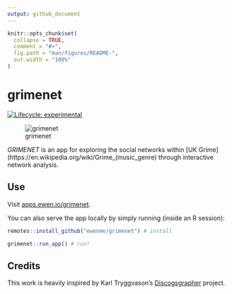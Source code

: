```yaml
---
output: github_document
---
```


<!-- README.md is generated from README.Rmd. Please edit that file -->

```r
knitr::opts_chunk$set(
  collapse = TRUE,
  comment = "#>",
  fig.path = "man/figures/README-",
  out.width = "100%"
)
```

# grimenet

<!-- badges: start -->
[![Lifecycle: experimental](https://img.shields.io/badge/lifecycle-experimental-orange.svg)](https://www.tidyverse.org/lifecycle/#experimental)
<!-- badges: end -->

![grimenet](man/figures/screenshot.png)

*GRIMENET* is an app for exploring the social networks within [UK Grime](https://en.wikipedia.org/wiki/Grime_(music_genre) through interactive network analysis.

## Use

Visit [apps.ewen.io/grimenet](https://apps.ewen.io/grimenet/).

You can also serve the app locally by simply running (inside an R session):

```r
remotes::install_github("ewenme/grimenet") # install

grimenet::run_app() # run!
```

## Credits

This work is heavily inspired by Karl Tryggvason's [Discogsgrapher](https://github.com/Kalli/Discogsgrapher) project.
